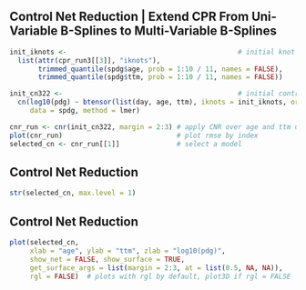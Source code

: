 ## Control Net Reduction | Extend CPR From Uni-Variable B-Splines to Multi-Variable B-Splines
```r
init_iknots <-                                          # initial knot locations
  list(attr(cpr_run3[[3]], "iknots"),
       trimmed_quantile(spdg$age, prob = 1:10 / 11, names = FALSE),
       trimmed_quantile(spdg$ttm, prob = 1:10 / 11, names = FALSE))

init_cn322 <-                                           # initial control net
  cn(log10(pdg) ~ btensor(list(day, age, ttm), iknots = init_iknots, order = list(3, 2, 2)) + (1 | id),
     data = spdg, method = lmer)

cnr_run <- cnr(init_cn322, margin = 2:3) # apply CNR over age and ttm only 
plot(cnr_run)                            # plot rmse by index 
selected_cn <- cnr_run[[1]]              # select a model
```

## Control Net Reduction
```r
str(selected_cn, max.level = 1)
```

## Control Net Reduction
```r
plot(selected_cn,
     xlab = "age", ylab = "ttm", zlab = "log10(pdg)",
     show_net = FALSE, show_surface = TRUE,
     get_surface_args = list(margin = 2:3, at = list(0.5, NA, NA)),
     rgl = FALSE)  # plots with rgl by default, plot3D if rgl = FALSE
```
